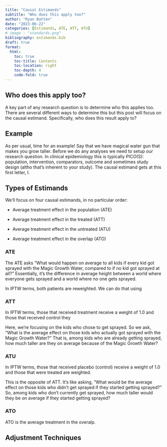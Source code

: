 ```yaml
---
title: "Causal Estimands" 
subtitle: "Who does this apply too?"
author: "Ryan Batten"
date: "2023-06-22"
categories: [Estimands, ATE, ATT, ATU]
# image : "standards.png"
bibliography: estimands.bib
draft: true
format: 
  html:
    toc: true
    toc-title: Contents
    toc-location: right
    toc-depth: 4
    code-fold: true
---
```


## Who does this apply too? 

A key part of any research question is to determine who this applies too. There are several different ways to determine this but this post will focus on the causal estimand. Specifically, who does this result apply to? \

## Example

As per usual, time for an example! Say that we have magical water gun that makes you grow taller. Before we do any analyses we need to setup our research question. In clinical epidemiology this is typically PICO(S): population, intervention, comparators, outcome and sometimes study design (altho that's inherent to your study). The causal estimand gets at this first letter, I.

## Types of Estimands

We'll focus on four causal estimands, in no particular order:

-   Average treatment effect in the population (ATE)

-   Average treatment effect in the treated (ATT)

-   Average treatment effect in the untreated (ATU)

-   Average treatment effect in the overlap (ATO)

### ATE

The ATE asks "What would happen on average to all kids if every kid got sprayed with the Magic Growth Water, compared to if no kid got sprayed at all?" Essentially, it's the difference in average height between a world where everyone gets sprayed and a world where no one gets sprayed.

In IPTW terms, both patients are reweighted. We can do that using

### ATT

In IPTW terms, those that received treatment receive a weight of 1.0 and those that received control they

Here, we're focusing on the kids who chose to get sprayed. So we ask, "What is the average effect on those kids who actually got sprayed with the Magic Growth Water?" That is, among kids who are already getting sprayed, how much taller are they on average because of the Magic Growth Water?

### ATU

In IPTW terms, those that received placebo (control) receive a weight of 1.0 and those that were treated are weighted.

This is the opposite of ATT. It's like asking, "What would be the average effect on those kids who didn't get sprayed if they started getting sprayed?" So, among kids who don't currently get sprayed, how much taller would they be on average if they started getting sprayed?

### ATO

ATO is the average treatment in the overalp.

## Adjustment Techniques
